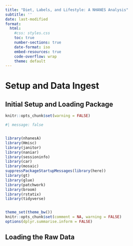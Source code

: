 ```yaml
---
title: "Diet, Labels, and Lifestyle: A NHANES Analysis"
subtitle: ''
date: last-modified
format:
  html:
    #css: styles.css
    toc: true
    number-sections: true
    date-format: iso
    embed-resources: true
    code-overflow: wrap
    theme: default
---
```


# Setup and Data Ingest
## Initial Setup and Loading Package

```r

knitr::opts_chunk$set(warning = FALSE)

```

```r
#| message: false


library(nhanesA) 
library(Hmisc)
library(janitor)
library(naniar)
library(sessioninfo)
library(car)
library(mosaic)
suppressPackageStartupMessages(library(here))
library(gt)
library(glue)
library(patchwork)
library(broom)
library(rstatix)
library(tidyverse)


theme_set(theme_bw())
knitr::opts_chunk$set(comment = NA, warning = FALSE)
options(dplyr.summarise.inform = FALSE)

```

## Loading the Raw Data

